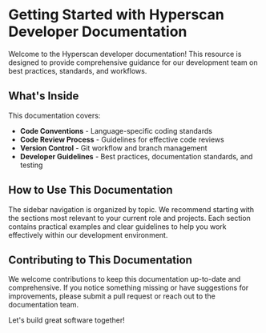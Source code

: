 # Getting Started with Hyperscan Developer Documentation

Welcome to the Hyperscan developer documentation! This resource is designed to provide comprehensive guidance for our development team on best practices, standards, and workflows.

## What's Inside

This documentation covers:

- **Code Conventions** - Language-specific coding standards
- **Code Review Process** - Guidelines for effective code reviews
- **Version Control** - Git workflow and branch management
- **Developer Guidelines** - Best practices, documentation standards, and testing

## How to Use This Documentation

The sidebar navigation is organized by topic. We recommend starting with the sections most relevant to your current role and projects. Each section contains practical examples and clear guidelines to help you work effectively within our development environment.

## Contributing to This Documentation

We welcome contributions to keep this documentation up-to-date and comprehensive. If you notice something missing or have suggestions for improvements, please submit a pull request or reach out to the documentation team.

Let's build great software together!